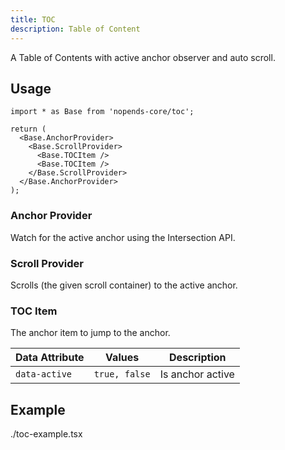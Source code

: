 ```yaml
---
title: TOC
description: Table of Content
---
```


A Table of Contents with active anchor observer and auto scroll.

## Usage

```tsx
import * as Base from 'nopends-core/toc';

return (
  <Base.AnchorProvider>
    <Base.ScrollProvider>
      <Base.TOCItem />
      <Base.TOCItem />
    </Base.ScrollProvider>
  </Base.AnchorProvider>
);
```

### Anchor Provider

Watch for the active anchor using the Intersection API.

<AutoTypeTable
  path="./content/docs/headless/props.ts"
  name="AnchorProviderProps"
/>

### Scroll Provider

Scrolls (the given scroll container) to the active anchor.

<AutoTypeTable
  path="./content/docs/headless/props.ts"
  name="ScrollProviderProps"
/>

### TOC Item

The anchor item to jump to the anchor.

| Data Attribute | Values        | Description      |
| -------------- | ------------- | ---------------- |
| `data-active`  | `true, false` | Is anchor active |

## Example

<include>./toc-example.tsx</include>

